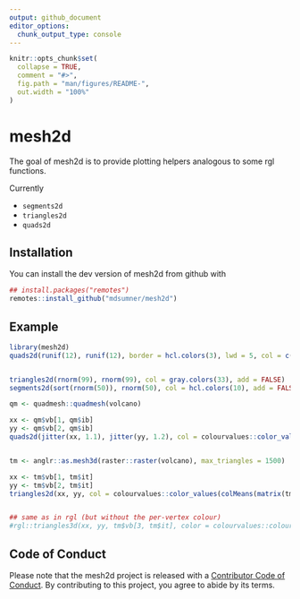 ---
output: github_document
editor_options: 
  chunk_output_type: console
---

<!-- README.md is generated from README.Rmd. Please edit that file -->

```{r, include = FALSE}
knitr::opts_chunk$set(
  collapse = TRUE,
  comment = "#>",
  fig.path = "man/figures/README-",
  out.width = "100%"
)
```

# mesh2d

<!-- badges: start -->
<!-- badges: end -->

The goal of mesh2d is to provide plotting helpers analogous to some rgl functions. 

Currently 

* `segments2d`
* `triangles2d`
* `quads2d`

## Installation

You can install the dev version of mesh2d from github with

``` r
## install.packages("remotes")
remotes::install_github("mdsumner/mesh2d")
```

## Example

```{r}
library(mesh2d)
quads2d(runif(12), runif(12), border = hcl.colors(3), lwd = 5, col = c("grey", "firebrick", "dodgerblue"), alpha = 0.5)


triangles2d(rnorm(99), rnorm(99), col = gray.colors(33), add = FALSE)
segments2d(sort(rnorm(50)), rnorm(50), col = hcl.colors(10), add = FALSE, lwd = 15)
```

```{r}
qm <- quadmesh::quadmesh(volcano)

xx <- qm$vb[1, qm$ib]
yy <- qm$vb[2, qm$ib]
quads2d(jitter(xx, 1.1), jitter(yy, 1.2), col = colourvalues::color_values(t(volcano)), add = FALSE)


tm <- anglr::as.mesh3d(raster::raster(volcano), max_triangles = 1500)

xx <- tm$vb[1, tm$it]
yy <- tm$vb[2, tm$it]
triangles2d(xx, yy, col = colourvalues::color_values(colMeans(matrix(tm$vb[3, tm$it], 3))), add = FALSE)


## same as in rgl (but without the per-vertex colour)
#rgl::triangles3d(xx, yy, tm$vb[3, tm$it], color = colourvalues::colour_values(tm$vb[3, ]))
```


## Code of Conduct
  
  Please note that the mesh2d project is released with a [Contributor Code of Conduct](https://contributor-covenant.org/version/2/0/CODE_OF_CONDUCT.html). By contributing to this project, you agree to abide by its terms.
